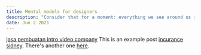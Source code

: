 ```yaml
---
title: Mental models for designers
description: "Consider that for a moment: everything we see around us is assumed to have had a cause and is contingent upon."
date: Jun 2 2021
---
```


[jasa pembuatan intro video company](http://introvideo.my.id/) This is an example post [incurance sidney](https://www.bursacpns.com/). There's another one [here](/posts/example-post).
